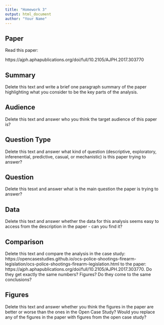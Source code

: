 ```yaml
---
title: "Homework 3"
output: html_document
author: "Your Name"
---
```


## Paper

Read this paper:

https://ajph.aphapublications.org/doi/full/10.2105/AJPH.2017.303770

## Summary

Delete this text and write a brief one paragraph summary of the paper highlighting what you consider to be the key parts of the analysis. 

## Audience

Delete this text and answer who you think the target audience of this paper is? 

## Question Type

Delete this text and answer what kind of question (descriptive, exploratory, inferenential, predictive, casual, or mechanistic) is this paper trying to answer? 

## Question

Delete this tesxt and answer what is the main question the paper is trying to answer? 

## Data

Delete this text and answer whether the data for this analysis seems easy to access from the description in the paper - can you find it? 

## Comparison

Delete this text and compare the analysis in the case study: https://opencasestudies.github.io/ocs-police-shootings-firearm-legislation/ocs-police-shootings-firearm-legislation.html
to the paper: https://ajph.aphapublications.org/doi/full/10.2105/AJPH.2017.303770. Do they get exactly the same numbers? Figures? Do they come to the same conclusions? 

## Figures

Delete this text and answer whether you think the figures in the paper are better or worse than the ones in the Open Case Study? Would you replace any of the figures in the paper with figures
from the open case study? 

